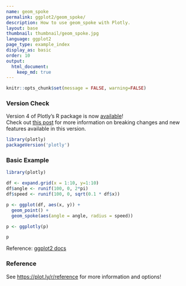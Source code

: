 ```yaml
---
name: geom_spoke
permalink: ggplot2/geom_spoke/
description: How to use geom_spoke with Plotly.
layout: base
thumbnail: thumbnail/geom_spoke.jpg
language: ggplot2
page_type: example_index
display_as: basic
order: 10
output:
  html_document:
    keep_md: true
---
```


```r
knitr::opts_chunk$set(message = FALSE, warning=FALSE)
```



### Version Check

Version 4 of Plotly's R package is now [available](https://plot.ly/r/getting-started/#installation)!<br>
Check out [this post](http://moderndata.plot.ly/upgrading-to-plotly-4-0-and-above/) for more information on breaking changes and new features available in this version.

```r
library(plotly)
packageVersion('plotly')
```

### Basic Example

```r
library(plotly)

df <- expand.grid(x = 1:10, y=1:10)
df$angle <- runif(100, 0, 2*pi)
df$speed <- runif(100, 0, sqrt(0.1 * df$x))

p <- ggplot(df, aes(x, y)) +
  geom_point() +
  geom_spoke(aes(angle = angle, radius = speed))

p <- ggplotly(p)

p
```
Reference: [ggplot2 docs](http://ggplot2.tidyverse.org/reference/geom_spoke.html#examples)

### Reference

See [https://plot.ly/r/reference](https://plot.ly/r/reference) for more information and options!
